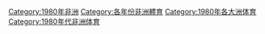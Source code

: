 [[Category:1980年非洲|Category:1980年非洲]]
[[Category:各年份非洲體育|Category:各年份非洲體育]]
[[Category:1980年各大洲体育|Category:1980年各大洲体育]]
[[Category:1980年代非洲体育|Category:1980年代非洲体育]]